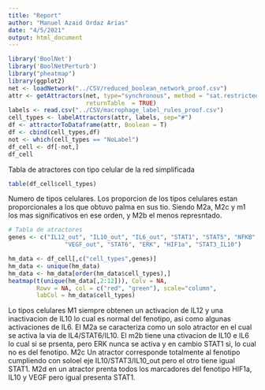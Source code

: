 ```yaml
---
title: "Report"
author: "Manuel Azaid Ordaz Arias"
date: "4/5/2021"
output: html_document
---
```


```r
library('BoolNet')
library('BoolNetPerturb')
library("pheatmap")
library(ggplot2)
net <- loadNetwork("../CSV/reduced_boolean_network_proof.csv")
attr <- getAttractors(net, type="synchronous", method = "sat.restricted", maxAttractorLength = 1,
                      returnTable  = TRUE)
labels <- read.csv("../CSV/macrophage_label_rules_proof.csv")
cell_types <- labelAttractors(attr, labels, sep="#")
df <- attractorToDataframe(attr, Boolean = T)
df <- cbind(cell_types,df)
not <- which(cell_types == "NoLabel")
df_cell <- df[-not,]
df_cell
```

Tabla de atractores con tipo celular de la red simplificada

```r
table(df_cell$cell_types)
```

Numero de tipos celulares. Los proporcion de los tipos celulares estan proporcionales a los que obtuvo palma en sus tio. Siendo M2a, M2c y m1 los mas significativos en ese orden, y M2b el menos represntado.
```r
# Tabla de atractores
genes <- c("IL12_out", "IL10_out", "IL6_out", "STAT1", "STAT5", "NFKB", 
                "VEGF_out", "STAT6", "ERK", "HIF1a", "STAT3_IL10")

hm_data <- df_cell[,c("cell_types",genes)]
hm_data <- unique(hm_data)
hm_data <- hm_data[order(hm_data$cell_types),]
heatmap(t(unique(hm_data[,2:12])), Colv = NA,
        Rowv = NA, col = c("red", "green"), scale="column", 
        labCol = hm_data$cell_types)
```

Lo tipos celulares M1 siempre obtenen un activacion de IL12 y una inactivacion de IL10 lo cual es normal del fenotipo, asi como algunas activaciones de IL6. El M2a se caracteriza como un solo atractor en el cual se activa la via de IL4/STAT6/IL10. El m2b tiene una ctivacion de IL10 e IL6 lo cual si se prsenta, pero ERK nunca se activa y en cambio STAT1 si, lo cual no es del fenotipo. M2c Un atractor corresponde totalmente al fenotipo cumpliendo con soloel eje IL10/STAT3/IL10_out pero el otro tiene igual STAT1. M2d en un atractor prenta todos los marcadores del fenotipo HIF1a, IL10 y VEGF pero igual presenta STAT1.


